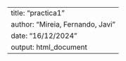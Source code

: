 ---
title: "practica1"
author: "Mireia, Fernando, Javi"
date: "16/12/2024"
output: html_document
---